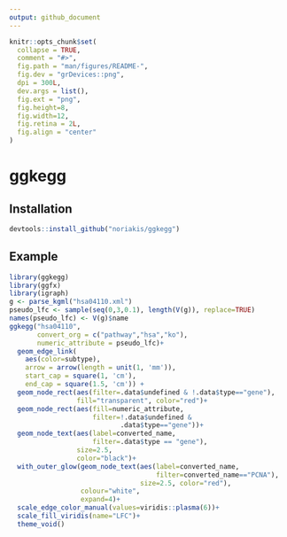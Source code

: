 ```yaml
---
output: github_document
---
```


<!-- README.md is generated from README.Rmd. Please edit that file -->

```r
knitr::opts_chunk$set(
  collapse = TRUE,
  comment = "#>",
  fig.path = "man/figures/README-",
  fig.dev = "grDevices::png",
  dpi = 300L,
  dev.args = list(),
  fig.ext = "png",
  fig.height=8,
  fig.width=12,
  fig.retina = 2L,
  fig.align = "center"
)
```

# ggkegg

## Installation

```r
devtools::install_github("noriakis/ggkegg")
```
## Example

```r
library(ggkegg)
library(ggfx)
library(igraph)
g <- parse_kgml("hsa04110.xml")
pseudo_lfc <- sample(seq(0,3,0.1), length(V(g)), replace=TRUE)
names(pseudo_lfc) <- V(g)$name
ggkegg("hsa04110",
       convert_org = c("pathway","hsa","ko"),
       numeric_attribute = pseudo_lfc)+
  geom_edge_link(
    aes(color=subtype),
    arrow = arrow(length = unit(1, 'mm')), 
    start_cap = square(1, 'cm'),
    end_cap = square(1.5, 'cm')) + 
  geom_node_rect(aes(filter=.data$undefined & !.data$type=="gene"),
                 fill="transparent", color="red")+
  geom_node_rect(aes(fill=numeric_attribute,
                     filter=!.data$undefined &
                            .data$type=="gene"))+
  geom_node_text(aes(label=converted_name,
                     filter=.data$type == "gene"),
                 size=2.5,
                 color="black")+
  with_outer_glow(geom_node_text(aes(label=converted_name,
                                     filter=converted_name=="PCNA"),
                                 size=2.5, color="red"),
                  colour="white",
                  expand=4)+
  scale_edge_color_manual(values=viridis::plasma(6))+
  scale_fill_viridis(name="LFC")+
  theme_void()
```
